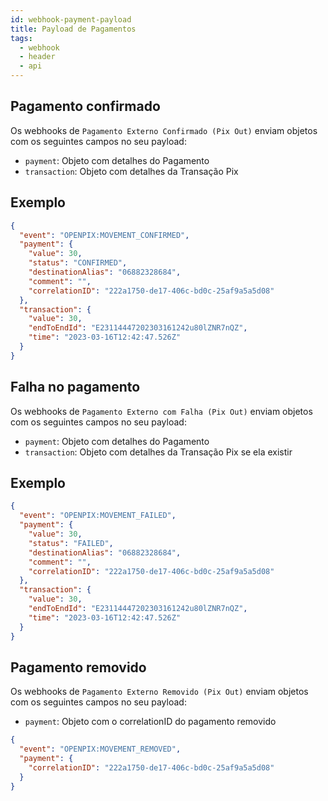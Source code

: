 ```yaml
---
id: webhook-payment-payload
title: Payload de Pagamentos
tags:
  - webhook
  - header
  - api
---
```


## Pagamento confirmado

Os webhooks de `Pagamento Externo Confirmado (Pix Out)` enviam objetos com os seguintes campos no seu payload:

- `payment`: Objeto com detalhes do Pagamento
- `transaction`: Objeto com detalhes da Transação Pix

## Exemplo

```json
{
  "event": "OPENPIX:MOVEMENT_CONFIRMED",
  "payment": {
    "value": 30,
    "status": "CONFIRMED",
    "destinationAlias": "06882328684",
    "comment": "",
    "correlationID": "222a1750-de17-406c-bd0c-25af9a5a5d08"
  },
  "transaction": {
    "value": 30,
    "endToEndId": "E23114447202303161242u80lZNR7nQZ",
    "time": "2023-03-16T12:42:47.526Z"
  }
}
```

## Falha no pagamento

Os webhooks de `Pagamento Externo com Falha (Pix Out)` enviam objetos com os seguintes campos no seu payload:

- `payment`: Objeto com detalhes do Pagamento
- `transaction`: Objeto com detalhes da Transação Pix se ela existir

## Exemplo

```json
{
  "event": "OPENPIX:MOVEMENT_FAILED",
  "payment": {
    "value": 30,
    "status": "FAILED",
    "destinationAlias": "06882328684",
    "comment": "",
    "correlationID": "222a1750-de17-406c-bd0c-25af9a5a5d08"
  },
  "transaction": {
    "value": 30,
    "endToEndId": "E23114447202303161242u80lZNR7nQZ",
    "time": "2023-03-16T12:42:47.526Z"
  }
}
```

## Pagamento removido

Os webhooks de `Pagamento Externo Removido (Pix Out)` enviam objetos com os seguintes campos no seu payload:

- `payment`: Objeto com o correlationID do pagamento removido

```json
{
  "event": "OPENPIX:MOVEMENT_REMOVED",
  "payment": {
    "correlationID": "222a1750-de17-406c-bd0c-25af9a5a5d08"
  }
}
```
